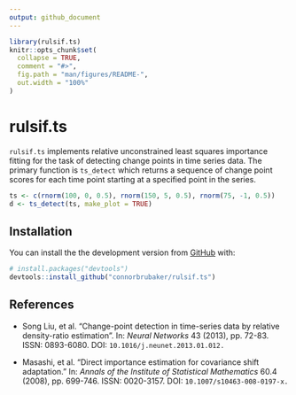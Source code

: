 ```yaml
---
output: github_document
---
```


<!-- README.md is generated from README.Rmd. Please edit that file -->

```r
library(rulsif.ts)
knitr::opts_chunk$set(
  collapse = TRUE,
  comment = "#>",
  fig.path = "man/figures/README-",
  out.width = "100%"
)
```

# rulsif.ts

<!-- badges: start -->
<!-- badges: end -->

`rulsif.ts` implements relative unconstrained least squares importance fitting for the task
of detecting change points in time series data. The primary function is `ts_detect` which returns
a sequence of change point scores for each time point starting at a specified point in the series.

```r
ts <- c(rnorm(100, 0, 0.5), rnorm(150, 5, 0.5), rnorm(75, -1, 0.5))
d <- ts_detect(ts, make_plot = TRUE)
```


## Installation

You can install the the development version from [GitHub](https://github.com/) with:

``` r
# install.packages("devtools")
devtools::install_github("connorbrubaker/rulsif.ts")
```

## References

* Song Liu, et al. "Change-point detection in time-series data by relative density-ratio estimation".
  In: *Neural Networks* 43 (2013), pp. 72-83. ISSN: 0893-6080. DOI: `10.1016/j.neunet.2013.01.012.`

* Masashi, et al. "Direct importance estimation for covariance shift adaptation." In: *Annals of the Institute
of Statistical Mathematics* 60.4 (2008), pp. 699-746. ISSN: 0020-3157. DOI: `10.1007/s10463-008-0197-x.`

